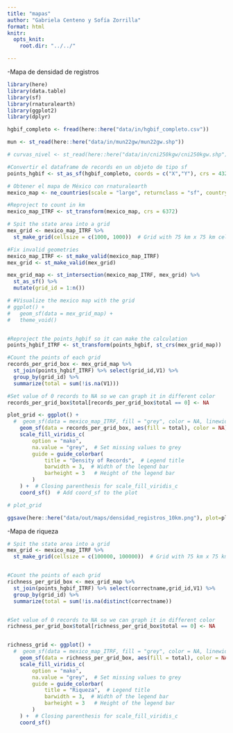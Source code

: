 ```yaml
---
title: "mapas"
author: "Gabriela Centeno y Sofía Zorrilla"
format: html
knitr:
  opts_knit:
    root.dir: "../../"

---
```


-Mapa de densidad de registros

```r
library(here)
library(data.table)
library(sf)
library(rnaturalearth)
library(ggplot2)
library(dplyr)

hgbif_completo <- fread(here::here("data/in/hgbif_completo.csv"))

mun <- st_read(here::here("data/in/mun22gw/mun22gw.shp"))

# curvas_nivel <- st_read(here::here("data/in/cni250kgw/cni250kgw.shp"))

#Convertir el dataframe de records en un objeto de tipo sf
points_hgbif <- st_as_sf(hgbif_completo, coords = c("X","Y"), crs = 4326) 

# Obtener el mapa de México con rnaturalearth
mexico_map <- ne_countries(scale = "large", returnclass = "sf", country = "Mexico")


```


```r
#Reproject to count in km 
mexico_map_ITRF <- st_transform(mexico_map, crs = 6372)

# Spit the state area into a grid
mex_grid <- mexico_map_ITRF %>%
  st_make_grid(cellsize = c(1000, 1000))  # Grid with 75 km x 75 km cells

#Fix invalid geometries
mexico_map_ITRF <- st_make_valid(mexico_map_ITRF)
mex_grid <- st_make_valid(mex_grid)

mex_grid_map <- st_intersection(mexico_map_ITRF, mex_grid) %>% 
  st_as_sf() %>% 
  mutate(grid_id = 1:n())

# #Visualize the mexico map with the grid  
# ggplot() +
#   geom_sf(data = mex_grid_map) +
#   theme_void()


#Reproject the points_hgbif so it can make the calculation 
points_hgbif_ITRF <- st_transform(points_hgbif, st_crs(mex_grid_map))

#Count the points of each grid 
records_per_grid_box <- mex_grid_map %>%
  st_join(points_hgbif_ITRF) %>% select(grid_id,V1) %>%
  group_by(grid_id) %>%
  summarize(total = sum(!is.na(V1))) 

#Set value of 0 records to NA so we can graph it in different color 
records_per_grid_box$total[records_per_grid_box$total == 0] <- NA

plot_grid <- ggplot() +
  #  geom_sf(data = mexico_map_ITRF, fill = "grey", color = NA, linewidth = 0.25) +
    geom_sf(data = records_per_grid_box, aes(fill = total), color = NA) +
    scale_fill_viridis_c(
        option = "mako", 
        na.value = "grey",  # Set missing values to grey
        guide = guide_colorbar(
            title = "Density of Records",  # Legend title
            barwidth = 3,  # Width of the legend bar
            barheight = 3   # Height of the legend bar
        )
    ) +  # Closing parenthesis for scale_fill_viridis_c
    coord_sf()  # Add coord_sf to the plot

# plot_grid

ggsave(here::here("data/out/maps/densidad_registros_10km.png"), plot=plot_grid)
```


-Mapa de riqueza 
```r

# Spit the state area into a grid
mex_grid <- mexico_map_ITRF %>%
  st_make_grid(cellsize = c(100000, 100000))  # Grid with 75 km x 75 km cells


#Count the points of each grid 
richness_per_grid_box <- mex_grid_map %>%
  st_join(points_hgbif_ITRF) %>% select(correctname,grid_id,V1) %>%
  group_by(grid_id) %>%
  summarize(total = sum(!is.na(distinct(correctname))


#Set value of 0 records to NA so we can graph it in different color 
richness_per_grid_box$total[richness_per_grid_box$total == 0] <- NA


richness_grid <- ggplot() +
  #  geom_sf(data = mexico_map_ITRF, fill = "grey", color = NA, linewidth = 0.25) +
    geom_sf(data = richness_per_grid_box, aes(fill = total), color = NA) +
    scale_fill_viridis_c(
        option = "mako", 
        na.value = "grey",  # Set missing values to grey
        guide = guide_colorbar(
            title = "Riqueza",  # Legend title
            barwidth = 3,  # Width of the legend bar
            barheight = 3   # Height of the legend bar
        )
    ) +  # Closing parenthesis for scale_fill_viridis_c
    coord_sf()


```


